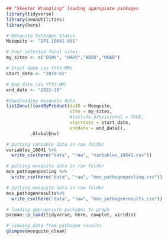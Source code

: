 ```r
## "Skeeter Wrangling" loading appropiate packages
library(tidyverse)
library(neonUtilities)
library(here)
```

```r
# Mosquito Pathogen Status
Mosquito <- "DP1.10041.001"

# Four selected focal sites
my_sites <- c("DSNY", "HARV","WOOD","MOAB")

# Start date (as YYYY-MM)
start_date <- "2019-01"

# End date (as YYYY-MM)
end_date <- "2022-10"
```

```r
#downloading mosquito data
list2env((loadByProduct(dpID = Mosquito, 
                        site = my_sites, 
                        #include.provisional = TRUE,
                        startdate = start_date,
                        enddate = end_date)),
         .GlobalEnv)
```

```r
# putting variable data in raw folder
variables_10041 %>% 
  write_csv(here("data", "raw", "variables_10041.csv"))

```

```r
# putting mosquito data in raw folder
mos_pathogenpooling %>% 
  write_csv(here("data", "raw", "mos_pathogenpooling.csv"))

```

```r
# putting mosquito data in raw folder
mos_pathogenresults%>% 
  write_csv(here("data", "raw", "mos_pathogenresults.csv"))

```
      
```r
# loading appropriate packages to graph
pacman::p_load(tidyverse, here, cowplot, viridis)
```

```r
# viewing data from pathogen results
glimpse(mosquito_clean)
```

```r

```


